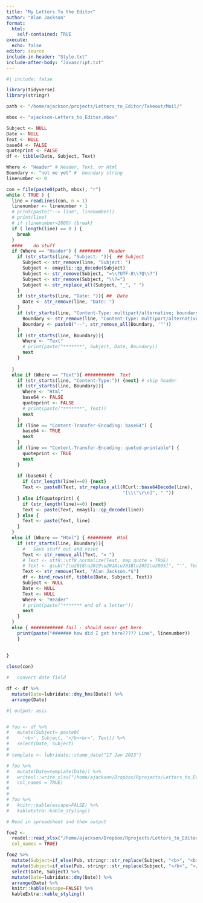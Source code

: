 ```yaml
---
title: "My Letters To the Editor"
author: "Alan Jackson"
format: 
  html: 
    self-contained: TRUE
execute: 
  echo: false
editor: source
include-in-header: "Style.txt"
include-after-body: "Javascript.txt"
---
```


```r
#| include: false

library(tidyverse)
library(stringr)

path <- "/home/ajackson/projects/Letters_to_Editor/Takeout/Mail/"

mbox <- "ajackson-Letters_to_Editor.mbox"

```

<!--
#   Read and parse
-->

```r

Subject <- NULL
Date <- NULL
Text <- NULL
base64 <- FALSE
quoteprint <- FALSE
df <- tibble(Date, Subject, Text)

Where <- "Header" # Header, Text, or Html
Boundary <- "not me yet" #  boundary string
linenumber <- 0

con = file(paste0(path, mbox), "r")
while ( TRUE ) {
  line = readLines(con, n = 1)
  linenumber <- linenumber + 1
  # print(paste("--> line", linenumber))
  # print(line)
  # if (linenumber>2800) {break}
  if ( length(line) == 0 ) {
    break
  }
  ####    do stuff
  if (Where == "Header") { ########   Header
    if (str_starts(line, "Subject: ")){  ## Subject
      Subject <- str_remove(line, "Subject: ")
      Subject <- emayili::qp_decode(Subject)
      Subject <- str_remove(Subject, "=\\?UTF-8\\?Q\\?")
      Subject <- str_remove(Subject, "\\?=")
      Subject <- str_replace_all(Subject, "_", " ")
    }
    if (str_starts(line, "Date: ")){ ##  Date
      Date <- str_remove(line, "Date: ")
    }
    if (str_starts(line, "Content-Type: multipart/alternative; boundary=")){
      Boundary <- str_remove(line, "Content-Type: multipart/alternative; boundary=")
      Boundary <- paste0("--", str_remove_all(Boundary, '"'))
    }
    if (str_starts(line, Boundary)){
      Where <- "Text"
      # print(paste("*******", Subject, Date, Boundary))
      next
    }
    
  }
  else if (Where == "Text"){ ###########  Text
    if (str_starts(line, "Content-Type:")) {next} # skip header
    if (str_starts(line, Boundary)){
      Where <- "Html"
      base64 <- FALSE
      quoteprint <- FALSE
      # print(paste("*******", Text))
      next
    }
    if (line == "Content-Transfer-Encoding: base64") {
      base64 <- TRUE
      next
    }
    if (line == "Content-Transfer-Encoding: quoted-printable") {
      quoteprint <- TRUE
      next
    }
    
    if (base64) {
      if (str_length(line)==0) {next}
      Text <- paste0(Text, str_replace_all(RCurl::base64Decode(line),
                                           "[\\\"\r\n]", " "))
    } else if(quoteprint) {
      if (str_length(line)==0) {next}
      Text <- paste(Text, emayili::qp_decode(line))
    } else {
      Text <- paste(Text, line)
    }
  }
  else if (Where == "Html") { #########  Html
    if (str_starts(line, Boundary)){
      #   Save stuff out and reset
      Text <- str_remove_all(Text, "= ")
      # Text <- utf8::utf8_normalize(Text, map_quote = TRUE)
      # Text <- gsub("[\u2018\u2019\u201A\u201B\u2032\u2035]", "'", Text)
      Text <- str_remove(Text, "Alan Jackson.*$")
      df <- bind_rows(df, tibble(Date, Subject, Text))
      Subject <- NULL
      Date <- NULL
      Text <- NULL
      Where <- "Header"
      # print(paste("******* end of a letter"))
      next
    }
  }
  else { ############ fail - should never get here
    print(paste("####### how did I get here????? Line", linenumber))
    }
  
  
}

close(con)

```

```r

#   convert date field

df <- df %>% 
  mutate(Date=lubridate::dmy_hms(Date)) %>% 
  arrange(Date)

```

<!--
#       Now create a webpage
-->

```r
#| output: asis


# foo <- df %>% 
#   mutate(Subject= paste0(
#     '<b>', Subject, '</b><br>', Text)) %>% 
#   select(Date, Subject)
# 
# template <- lubridate::stamp_date("17 Jan 2023")

# foo %>% 
#   mutate(Date=template(Date)) %>% 
#   writexl::write_xlsx("/home/ajackson/Dropbox/Rprojects/Letters_to_Editor/Final.xlsx", 
#   col_names = TRUE)
#   
# 
# foo %>% 
#   knitr::kable(escape=FALSE) %>% 
#   kableExtra::kable_styling()

```

```r

# Read in spreadsheet and then output 

foo2 <-  
  readxl::read_xlsx("/home/ajackson/Dropbox/Rprojects/Letters_to_Editor/Final.xlsx", 
  col_names = TRUE)

foo2 %>% 
  mutate(Subject=if_else(Pub, stringr::str_replace(Subject, "<b>", "<b><mark>"), Subject)) %>% 
  mutate(Subject=if_else(Pub, stringr::str_replace(Subject, "</b>", "</mark></b>"), Subject)) %>% 
  select(Date, Subject) %>% 
  mutate(Date=lubridate::dmy(Date)) %>% 
  arrange(Date) %>% 
  knitr::kable(escape=FALSE) %>% 
  kableExtra::kable_styling()

```







